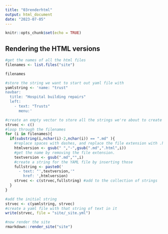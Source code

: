 ```yaml
---
title: "03renderhtml"
output: html_document
date: "2023-07-05"
---
```


```r
knitr::opts_chunk$set(echo = TRUE)
```

## Rendering the HTML versions

```r
#get the names of all the html files
filenames <- list.files("site")

filenames
```

```r
#store the string we want to start out yaml file with
yamlstring <- 'name: "trust"
navbar:
  title: "Hospital building repairs"
  left:
    - text: "Trusts"
      menu:'

#create an empty vector to store all the strings we're about to create
strvec <- c()
#loop through the filenames 
for (i in filenames){
  if(substring(i,nchar(i)-2,nchar(i)) == ".md" ){
    #replace spaces with dashes, and replace the file extension with .html
    htmlversion <- gsub(" ","-",gsub(".md",".html",i))
    #get the name by removing the file extension. 
    textversion <- gsub(".md","",i)
    #create a string for the YAML file by inserting those
    fullstring <- paste0('
      - text: "',textversion,'"
        href: ',htmlversion)
    strvec <- c(strvec,fullstring) #add to the collection of strings 
  }
}

#add the initial string
strvec <- c(yamlstring, strvec)
#create a yaml file with that string of text in it
write(strvec, file = "site/_site.yml")
```

```r
#now render the site
rmarkdown::render_site("site")
```


